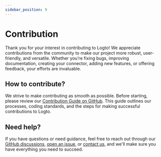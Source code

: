 ```yaml
---
sidebar_position: 9
---
```


# Contribution

Thank you for your interest in contributing to Logto! We appreciate contributions from the community to make our project more robust, user-friendly, and versatile. Whether you’re fixing bugs, improving documentation, creating your connector, adding new features, or offering feedback, your efforts are invaluable.

## How to contribute?

We strive to make contributing as smooth as possible. Before starting, please review our [Contribution Guide on GitHub](https://github.com/logto-io/logto/blob/master/.github/CONTRIBUTING.md). This guide outlines our processes, coding standards, and the steps for making successful contributions to Logto.

## Need help?

If you have questions or need guidance, feel free to reach out through our [GitHub discussions](https://github.com/logto-io/logto/discussions), [open an issue](https://github.com/logto-io/logto/issues), or [contact us](https://logto.io/contact), and we'll make sure you have everything you need to succeed.
